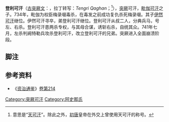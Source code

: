'''登利可汗'''（[[古突厥文|古突厥文]]：{{lang|otk|{{Script/Orkhon|𐱅𐰭𐰼𐰃𐰴𐰍𐰣}}}}，拉丁转写：''Tengri Qaghan''；<ref>意思是“[[天可汗|天可汗]]”。除此之外，[[初唐|初唐]]皇帝在外交上曾使用天可汗的称号。</ref>{{bd||？|741年|catIdx=D}}），[[突厥|突厥]]可汗，[[毗伽可汗|毗伽可汗]]之子。734年，毗伽为权臣梅录啜毒杀，在毒发之前成功复仇杀死梅录啜。其子[[伊然可汗|伊然可汗]]继位。伊然可汗寻卒，弟登利可汗继位。登利可汗从叔二人，分典兵马，号左、右杀。登利可汗患两杀专权，与其母合谋，诱斩右杀，自统其众。741年七月，左杀判阙特勒兵攻杀登利可汗，改立登利可汗的兄弟。突厥进入全面崩溃阶段。

==脚注==
{{reflist}}

== 参考资料 ==
*《[[资治通鉴|资治通鉴]]》[[s:資治通鑑/卷214|卷第214]]

{{start box}}
{{s-before|[[伊然可汗|伊然可汗]]}}
{{s-title|[[后突厥|后突厥]][[可汗|可汗]]|734年—741年}}
{{s-after|[[阿史那骨咄|骨咄葉護可汗]]}}
{{end box}}
{{北突厥可汗}}
[[Category:突厥可汗|Category:突厥可汗]]
[[Category:阿史那氏|Category:阿史那氏]]
